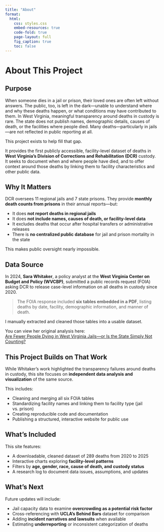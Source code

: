 ```yaml
---
title: "About"
format:
  html:
    css: styles.css
    embed-resources: true
    code-fold: true
    page-layout: full
    fig_caption: true
    toc: false
---
```


<div id="page-banner">
  <h1 class="page-title">About This Project</h1>
</div>
<div class="narrow-page">

## Purpose

When someone dies in a jail or prison, their loved ones are often left without answers. The public, too, is left in the dark—unable to understand where and why these deaths happen, or what conditions may have contributed to them. In West Virginia, meaningful transparency around deaths in custody is rare. The state does not publish names, demographic details, causes of death, or the facilities where people died. Many deaths—particularly in jails—are not reflected in public reporting at all.

This project exists to help fill that gap.

It provides the first publicly accessible, facility-level dataset of deaths in **West Virginia’s Division of Corrections and Rehabilitation (DCR)** custody. It seeks to document when and where people have died, and to offer context around those deaths by linking them to facility characteristics and other public data.

## Why It Matters

DCR oversees 11 regional jails and 7 state prisons. They provide **monthly death counts from prisons** in their annual reports—but:

- It does **not report deaths in regional jails**
- It does **not include names, causes of death, or facility-level data**
- It excludes deaths that occur after hospital transfers or administrative releases
- There is **no centralized public database** for jail and prison mortality in the state

This makes public oversight nearly impossible.

## Data Source

In 2024, **Sara Whitaker**, a policy analyst at the **West Virginia Center on Budget and Policy (WVCBP)**, submitted a public records request (FOIA) asking DCR to release case-level information on all deaths in custody since 2020.

> The FOIA response included **six tables embedded in a PDF**, listing deaths by date, facility, demographic information, and manner of death.

I manually extracted and cleaned those tables into a usable dataset.

You can view her original analysis here:  
[Are Fewer People Dying in West Virginia Jails—or Is the State Simply Not Counting?](https://wvpolicy.org/are-fewer-people-dying-in-west-virginia-jails-or-is-the-state-simply-not-counting)

## This Project Builds on That Work

While Whitaker's work highlighted the transparency failures around deaths in custody, this site focuses on **independent data analysis and visualization** of the same source.

This includes:

- Cleaning and merging all six FOIA tables  
- Standardizing facility names and linking them to facility type (jail vs. prison)  
- Creating reproducible code and documentation  
- Publishing a structured, interactive website for public use  

## What’s Included

This site features:

- A downloadable, cleaned dataset of 289 deaths from 2020 to 2025  
- Interactive charts exploring **facility-level patterns**  
- Filters by **age, gender, race, cause of death, and custody status**  
- A research log to document data issues, assumptions, and updates  

## What's Next

Future updates will include:

- Jail capacity data to examine **overcrowding as a potential risk factor**  
- Cross-referencing with **UCLA’s Behind Bars** dataset for comparison  
- Adding **incident narratives and lawsuits** when available  
- Estimating **underreporting** or inconsistent categorization of deaths

</div>